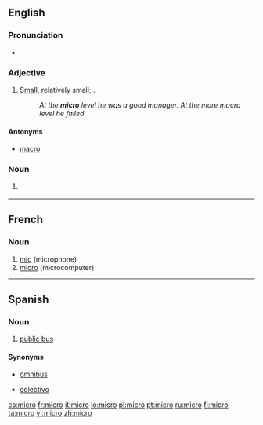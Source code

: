 {{also|micro-}}
==English==

===Pronunciation===
* {{a|US}} {{IPA|/ˈmaɪ.kɹoʊ/}}

===Adjective===
{{en-adj}}

# [[small|Small]], relatively small; {{non-gloss definition|used to contrast levels of the noun modified}}.
#: ''At the '''micro''' level he was a good manager. At the more macro level he failed.''

====Antonyms====
* [[macro]]

===Noun===
{{en-noun}}

# {{computing|dated}} {{form of|short form|[[microcomputer]]}}

----

==French==

===Noun===
{{fr-noun|m}}

# [[mic]] (microphone)
# [[micro#English|micro]] (microcomputer)

----

==Spanish==
===Noun===
{{es-noun-m}}
# {{Chile|Argentina|lang=es}} [[w:transit bus|public bus]]

====Synonyms====
* [[ómnibus]]
* {{sense|Argentina}} [[colectivo]]

[[es:micro]]
[[fr:micro]]
[[it:micro]]
[[lo:micro]]
[[pl:micro]]
[[pt:micro]]
[[ru:micro]]
[[fi:micro]]
[[ta:micro]]
[[vi:micro]]
[[zh:micro]]